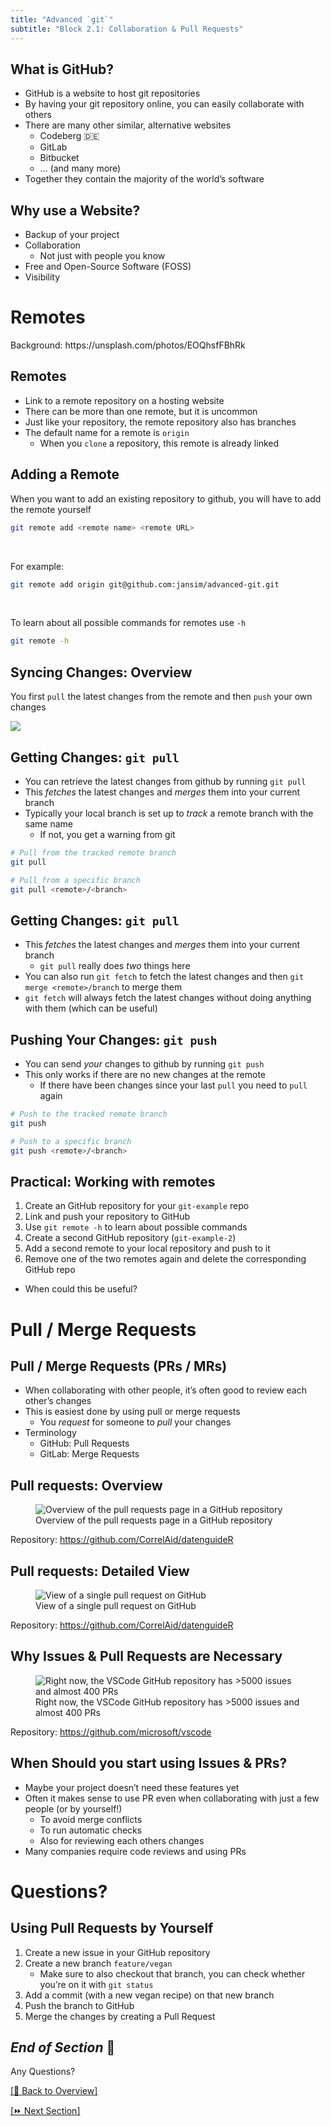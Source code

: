 ```yaml
---
title: "Advanced `git`"
subtitle: "Block 2.1: Collaboration & Pull Requests"
---
```


## What is GitHub?

- GitHub is a website to host git repositories
- By having your git repository online, you can easily collaborate with others
- There are many other similar, alternative websites
  - Codeberg 🇩🇪
  - GitLab
  - Bitbucket
  - ... (and many more)
- Together they contain the majority of the world's software

## Why use a Website?

- Backup of your project
- Collaboration
  - Not just with people you know
- Free and Open-Source Software (FOSS)
- Visibility

<!--

# Connecting git and github

## Authenticating with github.com 🗝️ {background-color="black"}

::: {.nonincremental}

- We will use a guide to set up the authentication with GitHub
- Please go to the [website](https://simson.io/advanced-git/output/resources/ssh-github/how-to-setup-github-ssh.html) and follow the steps to authenticate with GitHub
- A PDF version of the guide can be found [here](./resources/ssh-github/how-to-setup-github-ssh.pdf)

:::

![https://simson.io/advanced-git/output/resources/ssh-gitlab/how-to-setup-gitlab-ssh.html](images/qr-codes/qr-code-ssh-guide.svg)

-->

# Remotes {background-color="black" background-opacity="0.3" background-image="images/backgrounds/glenn-carstens-peters-EOQhsfFBhRk-unsplash.jpg"}

::: attribution
Background: https://unsplash.com/photos/EOQhsfFBhRk
:::

## Remotes

- Link to a remote repository on a hosting website
- There can be more than one remote, but it is uncommon
- Just like your repository, the remote repository also has branches
- The default name for a remote is `origin`
  - When you `clone` a repository, this remote is already linked

## Adding a Remote

When you want to add an existing repository to github, you will have to add the remote yourself

```bash
git remote add <remote name> <remote URL>
```

<br>

::: {.fragment}
For example:

```bash
git remote add origin git@github.com:jansim/advanced-git.git
```
:::

<br>

::: {.fragment}
To learn about all possible commands for remotes use `-h`

```bash
git remote -h
```
:::

## Syncing Changes: Overview

You first `pull` the latest changes from the remote and then `push` your own changes

![](images/drawings/pull-push.png)

## Getting Changes: `git pull`

- You can retrieve the latest changes from github by running `git pull`
- This *fetches* the latest changes and *merges* them into your current branch
- Typically your local branch is set up to *track* a remote branch with the same name
  - If not, you get a warning from git

::: {.fragment}
```bash
# Pull from the tracked remote branch
git pull

# Pull from a specific branch
git pull <remote>/<branch>
```
:::

## Getting Changes: `git pull`

- This *fetches* the latest changes and *merges* them into your current branch
  - `git pull` really does *two* things here
- You can also run `git fetch` to fetch the latest changes and then `git merge <remote>/branch` to merge them
- `git fetch` will always fetch the latest changes without doing anything with them (which can be useful)

## Pushing Your Changes: `git push`

- You can send *your* changes to github by running `git push`
- This only works if there are no new changes at the remote
  - If there have been changes since your last `pull` you need to `pull` again

::: {.fragment}
```bash
# Push to the tracked remote branch
git push

# Push to a specific branch
git push <remote>/<branch>
```
:::

## Practical: Working with remotes {background-color="black"}

1. Create an GitHub repository for your `git-example` repo
2. Link and push your repository to GitHub
3. Use `git remote -h` to learn about possible commands
4. Create a second GitHub repository (`git-example-2`)
5. Add a second remote to your local repository and push to it
6. Remove one of the two remotes again and delete the corresponding GitHub repo

- When could this be useful?

# Pull / Merge Requests

## Pull / Merge Requests (PRs / MRs)

- When collaborating with other people, it's often good to review each other's changes
- This is easiest done by using pull or merge requests
  - You *request* for someone to *pull* your changes
- Terminology
  - GitHub: Pull Requests
  - GitLab: Merge Requests

## Pull requests: Overview

![Overview of the pull requests page in a GitHub repository](images/screenshots/github/gh-prs.png)

::: attribution
Repository: <https://github.com/CorrelAid/datenguideR>
:::

## Pull requests: Detailed View

![View of a single pull request on GitHub](images/screenshots/github/gh-pr.png)

::: attribution
Repository: <https://github.com/CorrelAid/datenguideR>
:::

## Why Issues & Pull Requests are Necessary

![Right now, the VSCode GitHub repository has >5000 issues and almost 400 PRs](images/screenshots/github/gh-vscode.png)

::: attribution
Repository: <https://github.com/microsoft/vscode>
:::

## When Should you start using Issues & PRs?

- Maybe your project doesn't need these features yet
- Often it makes sense to use PR even when collaborating with just a few people (or by yourself!)
  - To avoid merge conflicts
  - To run automatic checks
  - Also for reviewing each others changes
- Many companies require code reviews and using PRs

# Questions? {background-opacity="0.4" background-image="images/backgrounds/questions.gif" background-position="top"}

## Using Pull Requests by Yourself {background-color="black"}

1. Create a new issue in your GitHub repository
2. Create a new branch `feature/vegan`
   - Make sure to also checkout that branch, you can check whether you're on it with `git status`
3. Add a commit (with a new vegan recipe) on that new branch
4. Push the branch to GitHub
5. Merge the changes by creating a Pull Request 

## *End of Section* 🎉 {background-color="black"}

:::{.r-fit-text}
Any Questions?
:::

[[🏡 Back to Overview]](./index.html)

[[⏩️ Next Section]](./2.2-trunk-based-development.html) 

